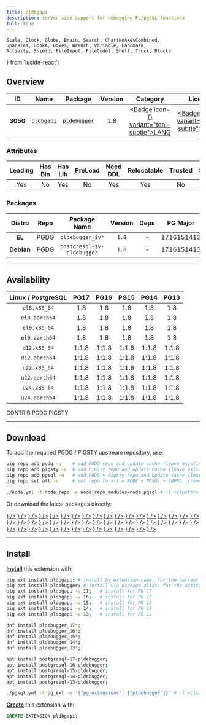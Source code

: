 ```yaml
---
title: pldbgapi
description: server-side support for debugging PL/pgSQL functions
full: true
---
```


    Scale, Clock, Globe, Brain, Search, ChartNoAxesCombined,
    Sparkles, BookA, Boxes, Wrench, Variable, Landmark,
    Activity, Shield, FileInput, FileCode2, Shell, Truck, Blocks
} from 'lucide-react';

## Overview

| <TooltipIconButton tooltip="Extension unique identifier" side="top">ID</TooltipIconButton> | <TooltipIconButton tooltip="Extension name" side="top">Name</TooltipIconButton> | <TooltipIconButton tooltip="Package name for installation" side="top">Package</TooltipIconButton> | <TooltipIconButton tooltip="Latest available extension version" side="top">Version</TooltipIconButton> | <TooltipIconButton tooltip="Extension category" side="top">Category</TooltipIconButton> | <TooltipIconButton tooltip="Open source license" side="top">License</TooltipIconButton> | <TooltipIconButton tooltip="Programming language" side="top">Lang</TooltipIconButton> |
|:--------:|:--------:|:----------:|:--------------:|:---------------------------------------:|:------------------------------------------------------:|:----:|
| **3050** | [`pldbgapi`](https://github.com/EnterpriseDB/pldebugger) | [`pldebugger`](/ext/pldbgapi) | 1.8 | <a href="/ext/lang" className="no-underline"><Badge icon={<BookA />} variant="teal-subtle">LANG</Badge></a> | <a href="/ext/list/license#artistic" className="no-underline"><Badge icon={<Scale />} variant="green-subtle">Artistic</Badge></a> | <a href="/ext/list/lang#c"><Badge icon={<FileCode2 />} variant="blue-subtle">C</Badge></a> |

### Attributes

| <TooltipIconButton tooltip="The Primary Leading extension in the Package" side="top">Leading</TooltipIconButton> | <TooltipIconButton tooltip="Contains binary utils" side="top">Has Bin</TooltipIconButton> | <TooltipIconButton tooltip="Contains .so shared library files" side="top">Has Lib</TooltipIconButton> | <TooltipIconButton tooltip="Requires preloading via shared_preload_libraries" side="top">PreLoad</TooltipIconButton> | <TooltipIconButton tooltip="Requires CREATE EXTENSION DDL command" side="top">Need DDL</TooltipIconButton> | <TooltipIconButton tooltip="Can be installed in any schema" side="top">Relocatable</TooltipIconButton> | <TooltipIconButton tooltip="Can be created by non-superuser" side="top">Trusted</TooltipIconButton> | <TooltipIconButton tooltip="Schemas used by this extension" side="top">Schemas</TooltipIconButton> |
|:-------:|:-------:|:-------:|:-------:|:--------:|:-----------:|:-------:|:-------:|
| Yes | No | Yes | No | Yes | Yes | No | - |

### Packages

| <TooltipIconButton tooltip="Linux distribution family, EL or Debian" side="top">Distro</TooltipIconButton> | <TooltipIconButton tooltip="Package repository" side="top">Repo</TooltipIconButton> | <TooltipIconButton tooltip="The RPM/DEB Package Name Pattern (replace $v with real pg major)" side="top">Package Name</TooltipIconButton> | <TooltipIconButton tooltip="Latest package version" side="top">Version</TooltipIconButton> | <TooltipIconButton tooltip="RPM/DEB Package dependencies" side="top">Deps</TooltipIconButton> | <TooltipIconButton tooltip="Available in these PostgreSQL Major Versions" side="top">PG Major</TooltipIconButton> |
|:----------:|:--------:|:------------------------:|:-----------:|:------------:|:------------------:|
|   **EL**   | <Badge variant="blue-subtle"><span className="font-bold">PGDG</span></Badge> | `pldebugger_$v*` | `1.8` | - | <Badge variant="green-subtle">17</Badge><Badge variant="green-subtle">16</Badge><Badge variant="green-subtle">15</Badge><Badge variant="green-subtle">14</Badge><Badge variant="green-subtle">13</Badge> |
| **Debian** | <Badge variant="blue-subtle"><span className="font-bold">PGDG</span></Badge> | `postgresql-$v-pldebugger` | `1.8` | - | <Badge variant="green-subtle">17</Badge><Badge variant="green-subtle">16</Badge><Badge variant="green-subtle">15</Badge><Badge variant="green-subtle">14</Badge><Badge variant="green-subtle">13</Badge> |



------

## Availability

| <TooltipIconButton tooltip="Linux Distro Arch / PostgreSQL Major Version" side="top">Linux / PostgreSQL </TooltipIconButton> | **PG17** | **PG16** | **PG15** | **PG14** | **PG13** |
|:-----:|:-----:|:-----:|:-----:|:-----:|:-----:|
| `el8.x86_64` | <Badge variant="blue-subtle">1.8</Badge> | <Badge variant="blue-subtle">1.8</Badge> | <Badge variant="blue-subtle">1.8</Badge> | <Badge variant="blue-subtle">1.8</Badge> | <Badge variant="blue-subtle">1.8</Badge> |
| `el8.aarch64` | <Badge variant="blue-subtle">1.8</Badge> | <Badge variant="blue-subtle">1.8</Badge> | <Badge variant="blue-subtle">1.8</Badge> | <Badge variant="blue-subtle">1.8</Badge> | <Badge variant="blue-subtle">1.8</Badge> |
| `el9.x86_64` | <Badge variant="blue-subtle">1.8</Badge> | <Badge variant="blue-subtle">1.8</Badge> | <Badge variant="blue-subtle">1.8</Badge> | <Badge variant="blue-subtle">1.8</Badge> | <Badge variant="blue-subtle">1.8</Badge> |
| `el9.aarch64` | <Badge variant="blue-subtle">1.8</Badge> | <Badge variant="blue-subtle">1.8</Badge> | <Badge variant="blue-subtle">1.8</Badge> | <Badge variant="blue-subtle">1.8</Badge> | <Badge variant="blue-subtle">1.8</Badge> |
| `d12.x86_64` | <Badge variant="blue-subtle">1:1.8</Badge> | <Badge variant="blue-subtle">1:1.8</Badge> | <Badge variant="blue-subtle">1:1.8</Badge> | <Badge variant="blue-subtle">1:1.8</Badge> | <Badge variant="blue-subtle">1:1.8</Badge> |
| `d12.aarch64` | <Badge variant="blue-subtle">1:1.8</Badge> | <Badge variant="blue-subtle">1:1.8</Badge> | <Badge variant="blue-subtle">1:1.8</Badge> | <Badge variant="blue-subtle">1:1.8</Badge> | <Badge variant="blue-subtle">1:1.8</Badge> |
| `u22.x86_64` | <Badge variant="blue-subtle">1:1.8</Badge> | <Badge variant="blue-subtle">1:1.8</Badge> | <Badge variant="blue-subtle">1:1.8</Badge> | <Badge variant="blue-subtle">1:1.8</Badge> | <Badge variant="blue-subtle">1:1.8</Badge> |
| `u22.aarch64` | <Badge variant="blue-subtle">1:1.8</Badge> | <Badge variant="blue-subtle">1:1.8</Badge> | <Badge variant="blue-subtle">1:1.8</Badge> | <Badge variant="blue-subtle">1:1.8</Badge> | <Badge variant="blue-subtle">1:1.8</Badge> |
| `u24.x86_64` | <Badge variant="blue-subtle">1:1.8</Badge> | <Badge variant="blue-subtle">1:1.8</Badge> | <Badge variant="blue-subtle">1:1.8</Badge> | <Badge variant="blue-subtle">1:1.8</Badge> | <Badge variant="blue-subtle">1:1.8</Badge> |
| `u24.aarch64` | <Badge variant="blue-subtle">1:1.8</Badge> | <Badge variant="blue-subtle">1:1.8</Badge> | <Badge variant="blue-subtle">1:1.8</Badge> | <Badge variant="blue-subtle">1:1.8</Badge> | <Badge variant="blue-subtle">1:1.8</Badge> |

<Badge variant="green-subtle"><span className="font-black">CONTRIB</span></Badge> <Badge variant="blue-subtle"><span className="font-black">PGDG</span></Badge> <Badge variant="amber-subtle"><span className="font-black">PIGSTY</span></Badge>

------

## Download

To add the required PGDG / PIGSTY upstream repository, use:

```bash tab="pig"
pig repo add pgdg -u    # add PGDG repo and update cache (leave existing repos)
pig repo add pigsty -u  # add PIGSTY repo and update cache (leave existing repos)
pig repo add pgsql -u   # add PGDG + Pigsty repo and update cache (leave existing repos)
pig repo set all -u     # set repo to all = NODE + PGSQL + INFRA  (remove existing repos)
```
```bash tab="pigsty"
./node.yml -t node_repo -e node_repo_modules=node,pgsql # -l <cluster>
```

Or download the latest packages directly:

<Files>
    <Folder name="el8.x86_64">
        <a href="https://download.postgresql.org/pub/repos/yum/17/redhat/rhel-8-x86_64/pldebugger_17-1.8-1PGDG.rhel8.x86_64.rpm"><File name="pldebugger_17-1.8-1PGDG.rhel8.x86_64.rpm" icon={<Package className="text-emerald-500" />} /></a>
        <a href="https://download.postgresql.org/pub/repos/yum/16/redhat/rhel-8-x86_64/pldebugger_16-1.8-1PGDG.rhel8.x86_64.rpm"><File name="pldebugger_16-1.8-1PGDG.rhel8.x86_64.rpm" icon={<Package className="text-emerald-500" />} /></a>
        <a href="https://download.postgresql.org/pub/repos/yum/15/redhat/rhel-8-x86_64/pldebugger_15-1.8-1PGDG.rhel8.x86_64.rpm"><File name="pldebugger_15-1.8-1PGDG.rhel8.x86_64.rpm" icon={<Package className="text-emerald-500" />} /></a>
        <a href="https://download.postgresql.org/pub/repos/yum/14/redhat/rhel-8-x86_64/pldebugger_14-1.8-1PGDG.rhel8.x86_64.rpm"><File name="pldebugger_14-1.8-1PGDG.rhel8.x86_64.rpm" icon={<Package className="text-emerald-500" />} /></a>
        <a href="https://download.postgresql.org/pub/repos/yum/13/redhat/rhel-8-x86_64/pldebugger_13-1.8-1PGDG.rhel8.x86_64.rpm"><File name="pldebugger_13-1.8-1PGDG.rhel8.x86_64.rpm" icon={<Package className="text-emerald-500" />} /></a>
    </Folder>
    <Folder name="el8.aarch64">
        <a href="https://download.postgresql.org/pub/repos/yum/17/redhat/rhel-8-aarch64/pldebugger_17-1.8-1PGDG.rhel8.aarch64.rpm"><File name="pldebugger_17-1.8-1PGDG.rhel8.aarch64.rpm" icon={<Package className="text-orange-500" />} /></a>
        <a href="https://download.postgresql.org/pub/repos/yum/16/redhat/rhel-8-aarch64/pldebugger_16-1.8-1PGDG.rhel8.aarch64.rpm"><File name="pldebugger_16-1.8-1PGDG.rhel8.aarch64.rpm" icon={<Package className="text-orange-500" />} /></a>
        <a href="https://download.postgresql.org/pub/repos/yum/15/redhat/rhel-8-aarch64/pldebugger_15-1.8-1PGDG.rhel8.aarch64.rpm"><File name="pldebugger_15-1.8-1PGDG.rhel8.aarch64.rpm" icon={<Package className="text-orange-500" />} /></a>
        <a href="https://download.postgresql.org/pub/repos/yum/14/redhat/rhel-8-aarch64/pldebugger_14-1.8-1PGDG.rhel8.aarch64.rpm"><File name="pldebugger_14-1.8-1PGDG.rhel8.aarch64.rpm" icon={<Package className="text-orange-500" />} /></a>
        <a href="https://download.postgresql.org/pub/repos/yum/13/redhat/rhel-8-aarch64/pldebugger_13-1.8-1PGDG.rhel8.aarch64.rpm"><File name="pldebugger_13-1.8-1PGDG.rhel8.aarch64.rpm" icon={<Package className="text-orange-500" />} /></a>
    </Folder>
    <Folder name="el9.x86_64">
        <a href="https://download.postgresql.org/pub/repos/yum/17/redhat/rhel-9-x86_64/pldebugger_17-1.8-1PGDG.rhel9.x86_64.rpm"><File name="pldebugger_17-1.8-1PGDG.rhel9.x86_64.rpm" icon={<Package className="text-emerald-500" />} /></a>
        <a href="https://download.postgresql.org/pub/repos/yum/16/redhat/rhel-9-x86_64/pldebugger_16-1.8-1PGDG.rhel9.x86_64.rpm"><File name="pldebugger_16-1.8-1PGDG.rhel9.x86_64.rpm" icon={<Package className="text-emerald-500" />} /></a>
        <a href="https://download.postgresql.org/pub/repos/yum/15/redhat/rhel-9-x86_64/pldebugger_15-1.8-1PGDG.rhel9.x86_64.rpm"><File name="pldebugger_15-1.8-1PGDG.rhel9.x86_64.rpm" icon={<Package className="text-emerald-500" />} /></a>
        <a href="https://download.postgresql.org/pub/repos/yum/14/redhat/rhel-9-x86_64/pldebugger_14-1.8-1PGDG.rhel9.x86_64.rpm"><File name="pldebugger_14-1.8-1PGDG.rhel9.x86_64.rpm" icon={<Package className="text-emerald-500" />} /></a>
        <a href="https://download.postgresql.org/pub/repos/yum/13/redhat/rhel-9-x86_64/pldebugger_13-1.8-1PGDG.rhel9.x86_64.rpm"><File name="pldebugger_13-1.8-1PGDG.rhel9.x86_64.rpm" icon={<Package className="text-emerald-500" />} /></a>
    </Folder>
    <Folder name="el9.aarch64">
        <a href="https://download.postgresql.org/pub/repos/yum/17/redhat/rhel-9-aarch64/pldebugger_17-1.8-1PGDG.rhel9.aarch64.rpm"><File name="pldebugger_17-1.8-1PGDG.rhel9.aarch64.rpm" icon={<Package className="text-orange-500" />} /></a>
        <a href="https://download.postgresql.org/pub/repos/yum/16/redhat/rhel-9-aarch64/pldebugger_16-1.8-1PGDG.rhel9.aarch64.rpm"><File name="pldebugger_16-1.8-1PGDG.rhel9.aarch64.rpm" icon={<Package className="text-orange-500" />} /></a>
        <a href="https://download.postgresql.org/pub/repos/yum/15/redhat/rhel-9-aarch64/pldebugger_15-1.8-1PGDG.rhel9.aarch64.rpm"><File name="pldebugger_15-1.8-1PGDG.rhel9.aarch64.rpm" icon={<Package className="text-orange-500" />} /></a>
        <a href="https://download.postgresql.org/pub/repos/yum/14/redhat/rhel-9-aarch64/pldebugger_14-1.8-1PGDG.rhel9.aarch64.rpm"><File name="pldebugger_14-1.8-1PGDG.rhel9.aarch64.rpm" icon={<Package className="text-orange-500" />} /></a>
        <a href="https://download.postgresql.org/pub/repos/yum/13/redhat/rhel-9-aarch64/pldebugger_13-1.8-1PGDG.rhel9.aarch64.rpm"><File name="pldebugger_13-1.8-1PGDG.rhel9.aarch64.rpm" icon={<Package className="text-orange-500" />} /></a>
    </Folder>
    <Folder name="d12.x86_64">
        <a href="https://apt.postgresql.org/pub/repos/apt/pool/main/p/pldebugger/postgresql-17-pldebugger_1.8-2.pgdg120+1_arm64.deb"><File name="postgresql-17-pldebugger_1.8-2.pgdg120+1_arm64.deb" icon={<Box className="text-emerald-500" />} /></a>
        <a href="https://apt.postgresql.org/pub/repos/apt/pool/main/p/pldebugger/postgresql-16-pldebugger_1.8-2.pgdg120+1_arm64.deb"><File name="postgresql-16-pldebugger_1.8-2.pgdg120+1_arm64.deb" icon={<Box className="text-emerald-500" />} /></a>
        <a href="https://apt.postgresql.org/pub/repos/apt/pool/main/p/pldebugger/postgresql-15-pldebugger_1.8-2.pgdg120+1_arm64.deb"><File name="postgresql-15-pldebugger_1.8-2.pgdg120+1_arm64.deb" icon={<Box className="text-emerald-500" />} /></a>
        <a href="https://apt.postgresql.org/pub/repos/apt/pool/main/p/pldebugger/postgresql-14-pldebugger_1.8-2.pgdg120+1_arm64.deb"><File name="postgresql-14-pldebugger_1.8-2.pgdg120+1_arm64.deb" icon={<Box className="text-emerald-500" />} /></a>
        <a href="https://apt.postgresql.org/pub/repos/apt/pool/main/p/pldebugger/postgresql-13-pldebugger_1.8-2.pgdg120+1_arm64.deb"><File name="postgresql-13-pldebugger_1.8-2.pgdg120+1_arm64.deb" icon={<Box className="text-emerald-500" />} /></a>
    </Folder>
    <Folder name="d12.aarch64">
        <a href="https://apt.postgresql.org/pub/repos/apt/pool/main/p/pldebugger/postgresql-17-pldebugger_1.8-2.pgdg120+1_amd64.deb"><File name="postgresql-17-pldebugger_1.8-2.pgdg120+1_amd64.deb" icon={<Box className="text-orange-500" />} /></a>
        <a href="https://apt.postgresql.org/pub/repos/apt/pool/main/p/pldebugger/postgresql-16-pldebugger_1.8-2.pgdg120+1_amd64.deb"><File name="postgresql-16-pldebugger_1.8-2.pgdg120+1_amd64.deb" icon={<Box className="text-orange-500" />} /></a>
        <a href="https://apt.postgresql.org/pub/repos/apt/pool/main/p/pldebugger/postgresql-15-pldebugger_1.8-2.pgdg120+1_amd64.deb"><File name="postgresql-15-pldebugger_1.8-2.pgdg120+1_amd64.deb" icon={<Box className="text-orange-500" />} /></a>
        <a href="https://apt.postgresql.org/pub/repos/apt/pool/main/p/pldebugger/postgresql-14-pldebugger_1.8-2.pgdg120+1_amd64.deb"><File name="postgresql-14-pldebugger_1.8-2.pgdg120+1_amd64.deb" icon={<Box className="text-orange-500" />} /></a>
        <a href="https://apt.postgresql.org/pub/repos/apt/pool/main/p/pldebugger/postgresql-13-pldebugger_1.8-2.pgdg120+1_amd64.deb"><File name="postgresql-13-pldebugger_1.8-2.pgdg120+1_amd64.deb" icon={<Box className="text-orange-500" />} /></a>
    </Folder>
    <Folder name="u22.x86_64">
        <a href="https://apt.postgresql.org/pub/repos/apt/pool/main/p/pldebugger/postgresql-17-pldebugger_1.8-2.pgdg22.04+1_amd64.deb"><File name="postgresql-17-pldebugger_1.8-2.pgdg22.04+1_amd64.deb" icon={<Box className="text-emerald-500" />} /></a>
        <a href="https://apt.postgresql.org/pub/repos/apt/pool/main/p/pldebugger/postgresql-16-pldebugger_1.8-2.pgdg22.04+1_amd64.deb"><File name="postgresql-16-pldebugger_1.8-2.pgdg22.04+1_amd64.deb" icon={<Box className="text-emerald-500" />} /></a>
        <a href="https://apt.postgresql.org/pub/repos/apt/pool/main/p/pldebugger/postgresql-15-pldebugger_1.8-2.pgdg22.04+1_amd64.deb"><File name="postgresql-15-pldebugger_1.8-2.pgdg22.04+1_amd64.deb" icon={<Box className="text-emerald-500" />} /></a>
        <a href="https://apt.postgresql.org/pub/repos/apt/pool/main/p/pldebugger/postgresql-14-pldebugger_1.8-2.pgdg22.04+1_amd64.deb"><File name="postgresql-14-pldebugger_1.8-2.pgdg22.04+1_amd64.deb" icon={<Box className="text-emerald-500" />} /></a>
        <a href="https://apt.postgresql.org/pub/repos/apt/pool/main/p/pldebugger/postgresql-13-pldebugger_1.8-2.pgdg22.04+1_amd64.deb"><File name="postgresql-13-pldebugger_1.8-2.pgdg22.04+1_amd64.deb" icon={<Box className="text-emerald-500" />} /></a>
    </Folder>
    <Folder name="u22.aarch64">
        <a href="https://apt.postgresql.org/pub/repos/apt/pool/main/p/pldebugger/postgresql-17-pldebugger_1.8-2.pgdg22.04+1_arm64.deb"><File name="postgresql-17-pldebugger_1.8-2.pgdg22.04+1_arm64.deb" icon={<Box className="text-orange-500" />} /></a>
        <a href="https://apt.postgresql.org/pub/repos/apt/pool/main/p/pldebugger/postgresql-16-pldebugger_1.8-2.pgdg22.04+1_arm64.deb"><File name="postgresql-16-pldebugger_1.8-2.pgdg22.04+1_arm64.deb" icon={<Box className="text-orange-500" />} /></a>
        <a href="https://apt.postgresql.org/pub/repos/apt/pool/main/p/pldebugger/postgresql-15-pldebugger_1.8-2.pgdg22.04+1_arm64.deb"><File name="postgresql-15-pldebugger_1.8-2.pgdg22.04+1_arm64.deb" icon={<Box className="text-orange-500" />} /></a>
        <a href="https://apt.postgresql.org/pub/repos/apt/pool/main/p/pldebugger/postgresql-14-pldebugger_1.8-2.pgdg22.04+1_arm64.deb"><File name="postgresql-14-pldebugger_1.8-2.pgdg22.04+1_arm64.deb" icon={<Box className="text-orange-500" />} /></a>
        <a href="https://apt.postgresql.org/pub/repos/apt/pool/main/p/pldebugger/postgresql-13-pldebugger_1.8-2.pgdg22.04+1_arm64.deb"><File name="postgresql-13-pldebugger_1.8-2.pgdg22.04+1_arm64.deb" icon={<Box className="text-orange-500" />} /></a>
    </Folder>
    <Folder name="u24.x86_64">
        <a href="https://apt.postgresql.org/pub/repos/apt/pool/main/p/pldebugger/postgresql-17-pldebugger_1.8-2.pgdg24.04+1_amd64.deb"><File name="postgresql-17-pldebugger_1.8-2.pgdg24.04+1_amd64.deb" icon={<Box className="text-emerald-500" />} /></a>
        <a href="https://apt.postgresql.org/pub/repos/apt/pool/main/p/pldebugger/postgresql-16-pldebugger_1.8-2.pgdg24.04+1_amd64.deb"><File name="postgresql-16-pldebugger_1.8-2.pgdg24.04+1_amd64.deb" icon={<Box className="text-emerald-500" />} /></a>
        <a href="https://apt.postgresql.org/pub/repos/apt/pool/main/p/pldebugger/postgresql-15-pldebugger_1.8-2.pgdg24.04+1_amd64.deb"><File name="postgresql-15-pldebugger_1.8-2.pgdg24.04+1_amd64.deb" icon={<Box className="text-emerald-500" />} /></a>
        <a href="https://apt.postgresql.org/pub/repos/apt/pool/main/p/pldebugger/postgresql-14-pldebugger_1.8-2.pgdg24.04+1_amd64.deb"><File name="postgresql-14-pldebugger_1.8-2.pgdg24.04+1_amd64.deb" icon={<Box className="text-emerald-500" />} /></a>
        <a href="https://apt.postgresql.org/pub/repos/apt/pool/main/p/pldebugger/postgresql-13-pldebugger_1.8-2.pgdg24.04+1_amd64.deb"><File name="postgresql-13-pldebugger_1.8-2.pgdg24.04+1_amd64.deb" icon={<Box className="text-emerald-500" />} /></a>
    </Folder>
    <Folder name="u24.aarch64">
        <a href="https://apt.postgresql.org/pub/repos/apt/pool/main/p/pldebugger/postgresql-17-pldebugger_1.8-2.pgdg24.04+1_arm64.deb"><File name="postgresql-17-pldebugger_1.8-2.pgdg24.04+1_arm64.deb" icon={<Box className="text-orange-500" />} /></a>
        <a href="https://apt.postgresql.org/pub/repos/apt/pool/main/p/pldebugger/postgresql-16-pldebugger_1.8-2.pgdg24.04+1_arm64.deb"><File name="postgresql-16-pldebugger_1.8-2.pgdg24.04+1_arm64.deb" icon={<Box className="text-orange-500" />} /></a>
        <a href="https://apt.postgresql.org/pub/repos/apt/pool/main/p/pldebugger/postgresql-15-pldebugger_1.8-2.pgdg24.04+1_arm64.deb"><File name="postgresql-15-pldebugger_1.8-2.pgdg24.04+1_arm64.deb" icon={<Box className="text-orange-500" />} /></a>
        <a href="https://apt.postgresql.org/pub/repos/apt/pool/main/p/pldebugger/postgresql-14-pldebugger_1.8-2.pgdg24.04+1_arm64.deb"><File name="postgresql-14-pldebugger_1.8-2.pgdg24.04+1_arm64.deb" icon={<Box className="text-orange-500" />} /></a>
        <a href="https://apt.postgresql.org/pub/repos/apt/pool/main/p/pldebugger/postgresql-13-pldebugger_1.8-2.pgdg24.04+1_arm64.deb"><File name="postgresql-13-pldebugger_1.8-2.pgdg24.04+1_arm64.deb" icon={<Box className="text-orange-500" />} /></a>
    </Folder>
</Files>

------

## Install

[**Install**](/docs/pgsql/ext/install) this extension with:

```bash tab="pig"
pig ext install pldbgapi; # install by extension name, for the current active PG version
pig ext install pldebugger; # install via package alias, for the active PG version
pig ext install pldbgapi -v 17;   # install for PG 17
pig ext install pldbgapi -v 16;   # install for PG 16
pig ext install pldbgapi -v 15;   # install for PG 15
pig ext install pldbgapi -v 14;   # install for PG 14
pig ext install pldbgapi -v 13;   # install for PG 13
```
```bash tab="yum" 
dnf install pldebugger_17*;
dnf install pldebugger_16*;
dnf install pldebugger_15*;
dnf install pldebugger_14*;
dnf install pldebugger_13*;
```
```bash tab="apt" 
apt install postgresql-17-pldebugger;
apt install postgresql-16-pldebugger;
apt install postgresql-15-pldebugger;
apt install postgresql-14-pldebugger;
apt install postgresql-13-pldebugger;
```
```bash tab="ansible"
./pgsql.yml -t pg_ext -e '{"pg_extensions": ["pldebugger"]}' # -l <cls>
```

[**Create**](/docs/pgsql/ext/create) this extension with:

```sql
CREATE EXTENSION pldbgapi;
```


